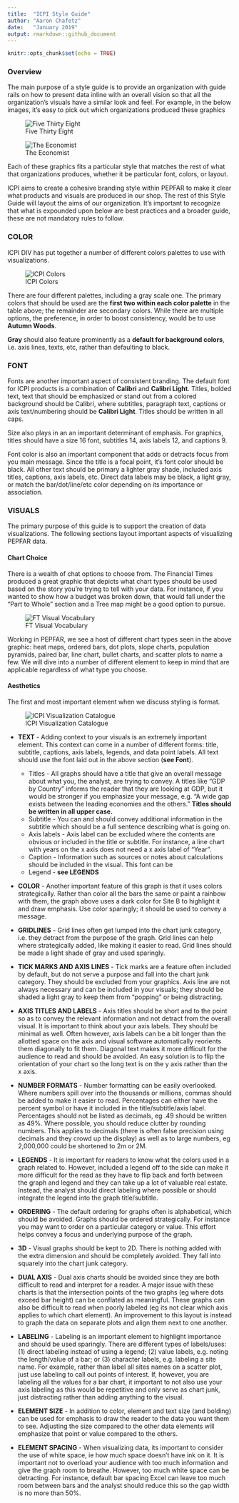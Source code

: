 ```yaml
---
title:  "ICPI Style Guide"
author: "Aaron Chafetz"
date:   "January 2019"
output: rmarkdown::github_document
---
```


```r
knitr::opts_chunk$set(echo = TRUE)
```

### Overview

The main purpose of a style guide is to provide an organization with guide rails on how to present data inline with an overall vision so that all the organization's visuals have a similar look and feel. For example, in the below images, it's easy to pick out which organizations produced these graphics

![Five Thirty Eight](RefImages/fivethirtyeight.png)


![The Economist](RefImages/theeconomist.png)

Each of these graphics fits a particular style that matches the rest of what that organizations produces, whether it be particular font, colors, or layout.

ICPI aims to create a cohesive branding style within PEPFAR to make it clear what products and visuals are produced in our shop. The rest of this Style Guide will layout the aims of our organization. It's important to recognize that what is expounded upon below are best practices and a broader guide, these are not mandatory rules to follow.  

### COLOR

ICPI DIV has put together a number of different colors palettes to use with visualizations.

![ICPI Colors](RefImages/icpi_colors.png)

There are four different palettes, including a gray scale one. The primary colors that should be used are the **first two within each color palette** in the table above; the remainder are secondary colors. While there are multiple options, the preference, in order to boost consistency, would be to use **Autumn Woods**. 

**Gray** should also feature prominently as a **default for background colors**, i.e. axis lines, texts, etc, rather than defaulting to black.

### FONT

Fonts are another important aspect of consistent branding. The default font for ICPI products is a combination of **Calibri** and **Calibri Light**. Titles, bolded text, text that should be emphasized or stand out from a colored background should be Calibri, where subtitles, paragraph text, captions or axis text/numbering should be **Calibri Light**. Titles should be written in all caps.

Size also plays in an an important determinant of emphasis. For graphics, titles should have a size 16 font, subtitles 14, axis labels 12, and captions 9.

Font color is also an important component that adds or detracts focus from you main message. Since the title is a focal point, it's font color should be black. All other text should be primary a lighter gray shade, included axis titles, captions, axis labels, etc. Direct data labels may be black, a light gray, or match the bar/dot/line/etc color depending on its importance or association.

### VISUALS

The primary purpose of this guide is to support the creation of data visualizations. The following sections layout important aspects of visualizing PEPFAR data.

#### Chart Choice

There is a wealth of chat options to choose from. The Financial Times produced a great graphic that depicts what chart types should be used based on the story you're trying to tell with your data. For instance, if you wanted to show how a budget was broken down, that would fall under the "Part to Whole" section and a Tree map might be a good option to pursue. 

![FT Visual Vocabulary](RefImages/ft_visualvocabulary.png)

Working in PEPFAR, we see a host of different chart types seen in the above graphic: heat maps, ordered bars, dot plots, slope charts, population pyramids, paired bar, line chart, bullet charts, and scatter plots to name a few. We will dive into a number of different element to keep in mind that are applicable regardless of what type you choose.

#### Aesthetics

The first and most important element when we discuss styling is format. 

![ICPI Visualization Catalogue](RefImages/viz_catalogue.png)

- **TEXT** - Adding context to your visuals is an extremely important element. This context can come in a number of different forms: title, subtitle, captions, axis labels, legends, and data point labels. All text should use the font laid out in the above section (**see Font**).  
   - Titles - All graphs should have a title that give an overall message about what you, the analyst, are trying to convey. A titles like "GDP by Country" informs the reader that they are looking at GDP, but it would be stronger if you emphasize your message, e.g. "A wide gap exists between the leading economies and the others." **Titles should be written in all upper case.**
   - Subtitle - You can and should convey additional information in the subtitle which should be a full sentence describing what is going on. 
   - Axis labels - Axis label can be excluded where the contents are obvious or included in the title or subtitle. For instance, a line chart with years on the x axis does not need a x axis label of "Year".
   - Caption - Information such as sources or notes about calculations should be included in the visual. This font can be 
   - Legend - **see LEGENDS**

- **COLOR** - Another important feature of this graph is that it uses colors strategically. Rather than color all the bars the same or paint a rainbow with them, the graph above uses a dark color for Site B to highlight it and draw emphasis. Use color sparingly; it should be used to convey a message.

- **GRIDLINES** - Grid lines often get lumped into the chart junk category, i.e. they detract from the purpose of the graph. Grid lines can help where strategically added, like making it easier to read. Grid lines should be made a light shade of gray and used sparingly.

- **TICK MARKS AND AXIS LINES** - Tick marks are a feature often included by default, but do not serve a purpose and fall into the chart junk category. They should be excluded from your graphics. Axis line are not always necessary and can be included in your visuals; they should be shaded a light gray to keep them from "popping" or being distracting. 

- **AXIS TITLES AND LABELS** - Axis titles should be short and to the point so as to convey the relevant information and not detract from the overall visual. It is important to think about your axis labels. They should be minimal as well. Often however, axis labels can be a bit longer than the allotted space on the axis and visual software automatically reorients them diagonally to fit them. Diagonal text makes it more difficult for the audience to read and should be avoided. An easy solution is to flip the orientation of your chart so the long text is on the y axis rather than the x axis. 

- **NUMBER FORMATS** - Number formatting can be easily overlooked. Where numbers spill over into the thousands or millions, commas should be added to make it easier to read. Percentages can either have the percent symbol or have it included in the title/subtitle/axis label. Percentages should not be listed as decimals, eg .49 should be written as 49%. Where possible, you should reduce clutter by rounding numbers. This applies to decimals (there is often false precision using decimals and they crowd up the display) as well as to large numbers, eg 2,000,000 could be shortened to 2m or 2M.

- **LEGENDS** - It is important for readers to know what the colors used in a graph related to. However, included a legend off to the side can make it more difficult for the read as they have to flip back and forth between the graph and legend and they can take up a lot of valuable real estate. Instead, the analyst should direct labeling where possible or should integrate the legend into the graph title/subtitle.

- **ORDERING** - The default ordering for graphs often is alphabetical, which should be avoided. Graphs should be ordered strategically. For instance you may want to order on a particular category or value. This effort helps convey a focus and underlying purpose of the graph.

- **3D** - Visual graphs should be kept to 2D. There is nothing added with the extra dimension and should be completely avoided. They fall into squarely into the chart junk category.

- **DUAL AXIS** - Dual axis charts should be avoided since they are both difficult to read and interpret for a reader. A major issue with these charts is that the intersection points of the two graphs (eg where dots exceed bar height) can be conflated as meaningful. These graphs can also be difficult to read when poorly labeled (eg its not clear which axis applies to which chart element). An improvement to this layout is instead to graph the data on separate plots and align them next to one another. 

- **LABELING** - Labeling is an important element to highlight importance and should be used sparingly. There are different types of labels/uses: (1) direct labeling instead of using a legend; (2) value labels, e.g. noting the length/value of a bar; or (3) character labels, e.g. labeling a site name. For example, rather than label all sites names on a scatter plot, just use labeling to call out points of interest. If, however, you are labeling all the values for a bar chart, it important to not also use your axis labeling as this would be repetitive and only serve as chart junk, just distracting rather than adding anything to the visual.

- **ELEMENT SIZE** - In addition to color, element and text size (and bolding) can be used for emphasis to draw the reader to the data you want them to see. Adjusting the size compared to the other data elements will emphasize that point or value compared to the others.

- **ELEMENT SPACING** - When visualizing data, its important to consider the use of white space, ie how much space doesn't have ink on it. It is important not to overload your audience with too much information and give the graph room to breathe. However, too much white space can be detracting. For instance, default bar spacing Excel can leave too much room between bars and the analyst should reduce this so the gap width is no more than 50%.